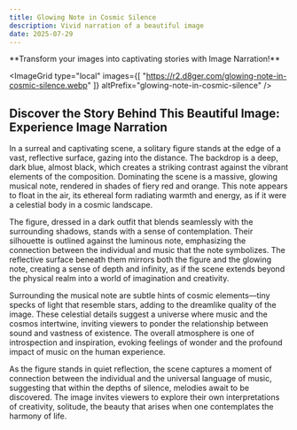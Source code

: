 ```yaml
---
title: Glowing Note in Cosmic Silence
description: Vivid narration of a beautiful image
date: 2025-07-29
---
```



<Callout type="success">
  **Transform your images into captivating stories with Image Narration!**
  <GradientButton
    title="Get Started for Free"
    href="https://imagenarration.com/en"
    align="center"
  />
</Callout>

<ImageGrid 
type="local"
images={[
  "https://r2.d8ger.com/glowing-note-in-cosmic-silence.webp"
]} 
altPrefix="glowing-note-in-cosmic-silence"
/>

## Discover the Story Behind This Beautiful Image: Experience Image Narration

In a surreal and captivating scene, a solitary figure stands at the edge of a vast, reflective surface, gazing into the distance. The backdrop is a deep, dark blue, almost black, which creates a striking contrast against the vibrant elements of the composition. Dominating the scene is a massive, glowing musical note, rendered in shades of fiery red and orange. This note appears to float in the air, its ethereal form radiating warmth and energy, as if it were a celestial body in a cosmic landscape.

The figure, dressed in a dark outfit that blends seamlessly with the surrounding shadows, stands with a sense of contemplation. Their silhouette is outlined against the luminous note, emphasizing the connection between the individual and music that the note symbolizes. The reflective surface beneath them mirrors both the figure and the glowing note, creating a sense of depth and infinity, as if the scene extends beyond the physical realm into a world of imagination and creativity.

Surrounding the musical note are subtle hints of cosmic elements—tiny specks of light that resemble stars, adding to the dreamlike quality of the image. These celestial details suggest a universe where music and the cosmos intertwine, inviting viewers to ponder the relationship between sound and vastness of existence. The overall atmosphere is one of introspection and inspiration, evoking feelings of wonder and the profound impact of music on the human experience.

As the figure stands in quiet reflection, the scene captures a moment of connection between the individual and the universal language of music, suggesting that within the depths of silence, melodies await to be discovered. The image invites viewers to explore their own interpretations of creativity, solitude, the beauty that arises when one contemplates the harmony of life.